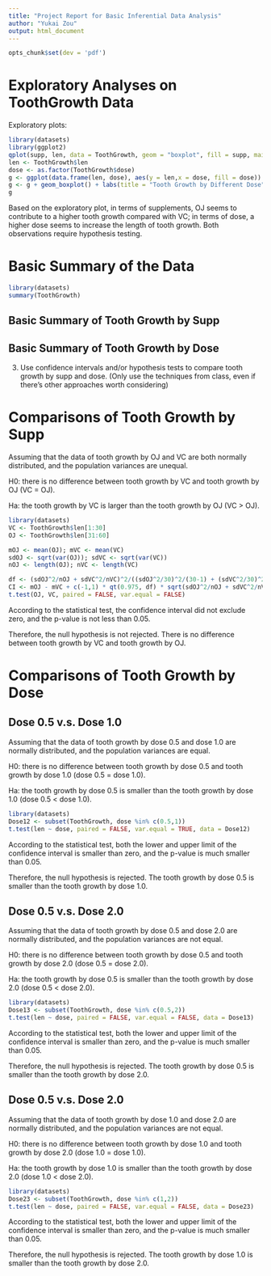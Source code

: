 ```yaml
---
title: "Project Report for Basic Inferential Data Analysis"
author: "Yukai Zou"
output: html_document
---
```

```r
opts_chunk$set(dev = 'pdf')
```

# Exploratory Analyses on ToothGrowth Data

Exploratory plots:

```r
library(datasets)
library(ggplot2)
qplot(supp, len, data = ToothGrowth, geom = "boxplot", fill = supp, main = "Tooth Growth by Different Supp")
len <- ToothGrowth$len
dose <- as.factor(ToothGrowth$dose)
g <- ggplot(data.frame(len, dose), aes(y = len,x = dose, fill = dose))
g <- g + geom_boxplot() + labs(title = "Tooth Growth by Different Dose", x = "dose", y = "len")
g
```

Based on the exploratory plot, in terms of supplements, OJ seems to contribute to a higher tooth growth compared with VC; in terms of dose, a higher dose seems to increase the length of tooth growth. Both observations require hypothesis testing.

# Basic Summary of the Data
```r
library(datasets)
summary(ToothGrowth)
```

## Basic Summary of Tooth Growth by Supp
## Basic Summary of Tooth Growth by Dose

3. Use confidence intervals and/or hypothesis tests to compare tooth growth by supp and dose. (Only use the techniques from class, even if there's other approaches worth considering)

# Comparisons of Tooth Growth by Supp

Assuming that the data of tooth growth by OJ and VC are both normally distributed, and the population variances are unequal.

H0: there is no difference between tooth growth by VC and tooth growth by OJ (VC = OJ).

Ha: the tooth growth by VC is larger than the tooth growth by OJ (VC > OJ).

```r
library(datasets)
VC <- ToothGrowth$len[1:30]
OJ <- ToothGrowth$len[31:60]

mOJ <- mean(OJ); mVC <- mean(VC)
sdOJ <- sqrt(var(OJ)); sdVC <- sqrt(var(VC))
nOJ <- length(OJ); nVC <- length(VC)

df <- (sdOJ^2/nOJ + sdVC^2/nVC)^2/((sdOJ^2/30)^2/(30-1) + (sdVC^2/30)^2/(30-1))
CI <- mOJ - mVC + c(-1,1) * qt(0.975, df) * sqrt(sdOJ^2/nOJ + sdVC^2/nVC)
t.test(OJ, VC, paired = FALSE, var.equal = FALSE)
```

According to the statistical test, the confidence interval did not exclude zero, and the p-value is not less than 0.05.

Therefore, the null hypothesis is not rejected. There is no difference between tooth growth by VC and tooth growth by OJ.

# Comparisons of Tooth Growth by Dose
## Dose 0.5 v.s. Dose 1.0

Assuming that the data of tooth growth by dose 0.5 and dose 1.0 are normally distributed, and the population variances are equal.

H0: there is no difference between tooth growth by dose 0.5 and tooth growth by dose 1.0 (dose 0.5 = dose 1.0).

Ha: the tooth growth by dose 0.5 is smaller than the tooth growth by dose 1.0 (dose 0.5 < dose 1.0).

```r
library(datasets)
Dose12 <- subset(ToothGrowth, dose %in% c(0.5,1))
t.test(len ~ dose, paired = FALSE, var.equal = TRUE, data = Dose12)
```

According to the statistical test, both the lower and upper limit of the confidence interval is smaller than zero, and the p-value is much smaller than 0.05.

Therefore, the null hypothesis is rejected. The tooth growth by dose 0.5 is smaller than the tooth growth by dose 1.0.

## Dose 0.5 v.s. Dose 2.0

Assuming that the data of tooth growth by dose 0.5 and dose 2.0 are normally distributed, and the population variances are not equal.

H0: there is no difference between tooth growth by dose 0.5 and tooth growth by dose 2.0 (dose 0.5 = dose 2.0).

Ha: the tooth growth by dose 0.5 is smaller than the tooth growth by dose 2.0 (dose 0.5 < dose 2.0).

```r
library(datasets)
Dose13 <- subset(ToothGrowth, dose %in% c(0.5,2))
t.test(len ~ dose, paired = FALSE, var.equal = FALSE, data = Dose13)
```

According to the statistical test, both the lower and upper limit of the confidence interval is smaller than zero, and the p-value is much smaller than 0.05.

Therefore, the null hypothesis is rejected. The tooth growth by dose 0.5 is smaller than the tooth growth by dose 2.0.

## Dose 0.5 v.s. Dose 2.0

Assuming that the data of tooth growth by dose 1.0 and dose 2.0 are normally distributed, and the population variances are not equal.

H0: there is no difference between tooth growth by dose 1.0 and tooth growth by dose 2.0 (dose 1.0 = dose 1.0).

Ha: the tooth growth by dose 1.0 is smaller than the tooth growth by dose 2.0 (dose 1.0 < dose 2.0).

```r
library(datasets)
Dose23 <- subset(ToothGrowth, dose %in% c(1,2))
t.test(len ~ dose, paired = FALSE, var.equal = FALSE, data = Dose23)
```

According to the statistical test, both the lower and upper limit of the confidence interval is smaller than zero, and the p-value is much smaller than 0.05.

Therefore, the null hypothesis is rejected. The tooth growth by dose 1.0 is smaller than the tooth growth by dose 2.0.
